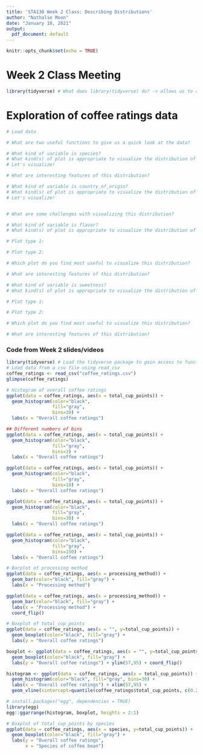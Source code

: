 ```yaml
---
title: 'STA130 Week 2 Class: Describing Distributions'
author: "Nathalie Moon"
date: "January 18, 2021"
output:
  pdf_document: default
---
```


```r
knitr::opts_chunk$set(echo = TRUE)
```



# Week 2 Class Meeting 
```r
library(tidyverse) # What does library(tidyverse) do? -> allows us to access the functions we want!
```



# Exploration of coffee ratings data
```r
# Load data

```

```r
# What are two useful functions to give us a quick look at the data?

```

```r
# What kind of variable is species? 
# What kind(s) of plot is appropriate to visualize the distribution of this variable? 
# Let's visualize!

# What are interesting features of this distribution?

```

```r
# What kind of variable is country_of_origin? 
# What kind(s) of plot is appropriate to visualize the distribution of this variable? 
# Let's visualize!


# What are some challenges with visualizing this distribution?
```


```r
# What kind of variable is flavor? 
# What kind(s) of plot is appropriate to visualize the distribution of this variable? 

# Plot type 1:

# Plot type 2:

# Which plot do you find most useful to visualize this distribution?

# What are interesting features of this distribution?

```

```r
# What kind of variable is sweetness? 
# What kind(s) of plot is appropriate to visualize the distribution of this variable? 

# Plot type 1:

# Plot type 2:

# Which plot do you find most useful to visualize this distribution?

# What are interesting features of this distribution?

```







\newpage
### Code from Week 2 slides/videos

```r
library(tidyverse) # Load the tidyverse package to gain access to functions we'll use
# Load data from a csv file using read_csv 
coffee_ratings <- read_csv("coffee_ratings.csv")
glimpse(coffee_ratings)
```




```r
# Histogram of overall coffee ratings
ggplot(data = coffee_ratings, aes(x = total_cup_points)) +
  geom_histogram(color="black", 
                 fill="gray", 
                 bins=30) +
  labs(x = "Overall coffee ratings")

```

```r
## Different numbers of bins
ggplot(data = coffee_ratings, aes(x = total_cup_points)) +
  geom_histogram(color="black", 
                 fill="gray", 
                 bins=3) +
  labs(x = "Overall coffee ratings")

ggplot(data = coffee_ratings, aes(x = total_cup_points)) +
  geom_histogram(color="black", 
                 fill="gray", 
                 bins=10) +
  labs(x = "Overall coffee ratings")

ggplot(data = coffee_ratings, aes(x = total_cup_points)) +
  geom_histogram(color="black", 
                 fill="gray", 
                 bins=30) +
  labs(x = "Overall coffee ratings")

ggplot(data = coffee_ratings, aes(x = total_cup_points)) +
  geom_histogram(color="black", 
                 fill="gray", 
                 bins=150) +
  labs(x = "Overall coffee ratings")
```

```r
# Barplot of processing method
ggplot(data = coffee_ratings, aes(x = processing_method)) +
  geom_bar(color="black", fill="gray") +
  labs(x = "Processing method")

ggplot(data = coffee_ratings, aes(x = processing_method)) +
  geom_bar(color="black", fill="gray") +
  labs(x = "Processing method") +
  coord_flip()
```


```r
# Boxplot of total_cup_points
ggplot(data = coffee_ratings, aes(x = "", y=total_cup_points)) +
  geom_boxplot(color="black", fill="gray") +
  labs(y = "Overall coffee ratings")
```

```r
boxplot <- ggplot(data = coffee_ratings, aes(x = "", y=total_cup_points)) +
  geom_boxplot(color="black", fill="gray") +
  labs(y = "Overall coffee ratings") + ylim(57,95) + coord_flip()

histogram <- ggplot(data = coffee_ratings, aes(x = total_cup_points)) +
  geom_histogram(color="black", fill="gray", bins=30) +
  labs(x = "Overall coffee ratings") + xlim(57,95) + 
  geom_vline(xintercept=quantile(coffee_ratings$total_cup_points, c(0.25, 0.75), na.rm=TRUE), color="red", lty=2)

# install.packages("egg", dependencies = TRUE)
library(egg)
egg::ggarrange(histogram, boxplot, heights = 2:1)
```

```r
# Boxplot of total_cup_points by species
ggplot(data = coffee_ratings, aes(x = species, y=total_cup_points)) +
  geom_boxplot(color="black", fill="gray") +
  labs(y = "Overall coffee ratings",
       x = "Species of coffee bean")
```


